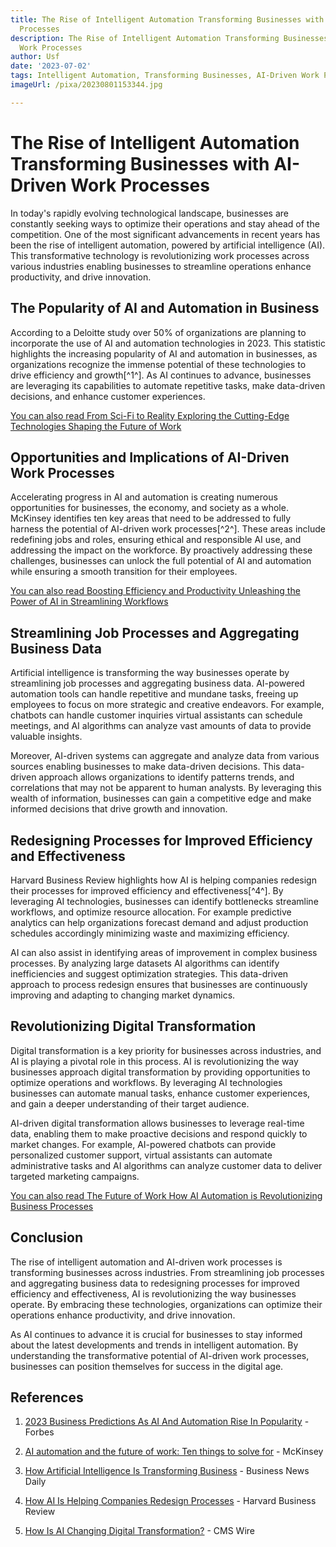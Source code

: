 ```yaml
---
title: The Rise of Intelligent Automation Transforming Businesses with AI-Driven Work
  Processes
description: The Rise of Intelligent Automation Transforming Businesses with AI-Driven
  Work Processes
author: Usf
date: '2023-07-02'
tags: Intelligent Automation, Transforming Businesses, AI-Driven Work Processes
imageUrl: /pixa/20230801153344.jpg

---
```

# The Rise of Intelligent Automation Transforming Businesses with AI-Driven Work Processes

In today's rapidly  evolving technological landscape, businesses are constantly  seeking ways  to optimize  their operations and stay ahead  of the competition. One of the  most significant advancements  in recent years has been the rise of intelligent automation, powered  by artificial intelligence (AI). This  transformative technology is revolutionizing work processes  across various industries enabling businesses to streamline operations enhance productivity,  and drive innovation.

## The Popularity of AI and Automation in Business

According to a Deloitte study over 50% of organizations are planning to incorporate the use of AI and automation technologies in 2023. This statistic highlights  the increasing popularity of AI and automation in businesses,  as organizations recognize the immense potential of these technologies to drive efficiency  and growth[^1^]. As AI  continues to advance, businesses are leveraging its capabilities to automate repetitive tasks,  make data-driven decisions, and enhance customer experiences.

[You can also  read From Sci-Fi to Reality Exploring the Cutting-Edge Technologies Shaping the Future of Work](From%20Sci-Fi%20to%20Reality%20Exploring%20the%20Cutting-Edge%20Technologies%20Shaping%20the%20Future%20of%20Work)


## Opportunities and Implications of AI-Driven Work Processes

Accelerating  progress in AI and automation is creating numerous opportunities for businesses, the economy, and society as a whole. McKinsey identifies ten key  areas that need  to be addressed to fully harness the potential of AI-driven work processes[^2^]. These areas include redefining jobs and roles, ensuring ethical and responsible  AI use, and  addressing the impact on the workforce. By proactively addressing these challenges, businesses can unlock the full potential of AI and automation while  ensuring a smooth transition for their employees.

[You can also read Boosting Efficiency and Productivity Unleashing the Power of AI in Streamlining Workflows](Boosting%20Efficiency%20and%20Productivity%20Unleashing%20the%20Power%20of%20AI%20in%20Streamlining%20Workflows)


## Streamlining Job Processes and Aggregating Business Data

Artificial intelligence is  transforming the way businesses operate by streamlining job processes and aggregating business data. AI-powered automation tools can  handle repetitive and mundane  tasks,  freeing up employees to focus on more strategic and creative endeavors. For  example, chatbots can handle customer inquiries virtual  assistants can schedule meetings, and AI algorithms  can analyze vast amounts of data to provide valuable insights.

Moreover, AI-driven systems can aggregate and analyze data  from various sources enabling businesses to make data-driven decisions. This data-driven approach allows organizations to identify patterns trends, and correlations  that may  not be apparent to human analysts. By leveraging  this wealth of information,  businesses can gain a competitive edge and make informed decisions that drive  growth and innovation.

## Redesigning  Processes for Improved Efficiency and Effectiveness

Harvard  Business Review highlights how AI is helping companies redesign  their  processes for improved  efficiency and  effectiveness[^4^]. By leveraging  AI technologies, businesses can identify bottlenecks streamline workflows, and optimize  resource allocation. For example predictive analytics can help  organizations forecast demand and adjust production schedules accordingly minimizing waste and maximizing efficiency.

AI  can also assist in identifying areas of improvement in  complex business processes. By analyzing large datasets AI algorithms can identify inefficiencies and suggest optimization strategies. This data-driven approach to process redesign ensures that businesses are continuously improving and adapting  to changing market dynamics.

## Revolutionizing Digital Transformation

Digital transformation is a key priority for businesses across industries, and AI is playing a pivotal role in  this process. AI is revolutionizing the way businesses approach digital transformation by providing opportunities to optimize operations  and workflows. By leveraging AI technologies businesses can automate manual tasks, enhance customer  experiences, and gain a deeper understanding of their target audience.

AI-driven digital transformation  allows businesses to leverage real-time  data,  enabling them to make proactive decisions and respond quickly to market changes. For example,  AI-powered chatbots can  provide personalized  customer support, virtual assistants can automate administrative tasks and AI algorithms can analyze customer data to deliver targeted marketing campaigns.

[You can also read The Future of Work How AI Automation  is Revolutionizing Business Processes](The%20Future%20of%20Work%20How%20AI%20Automation%20is%20Revolutionizing%20Business%20Processes)


## Conclusion

The  rise of intelligent automation and AI-driven work processes is transforming businesses across industries. From streamlining job processes and aggregating business data  to redesigning processes for improved efficiency and effectiveness, AI is revolutionizing the way  businesses operate. By embracing these technologies, organizations can optimize their operations enhance  productivity, and drive innovation.

As AI continues to advance it  is crucial for businesses to stay informed about  the latest developments and trends in  intelligent automation. By understanding the transformative potential of  AI-driven work processes, businesses can position themselves for success in the digital age.

## References

1. [2023 Business Predictions As AI And Automation Rise In Popularity](https://www.forbes.com/sites/serenitygibbons/2023/02/02/2023-business-predictions-as-ai-and-automation-rise-in-popularity/?sh=24ab8884744b) - Forbes

2. [AI automation and the future of work: Ten things to solve  for](https://www.mckinsey.com/featured-insights/future-of-work/ai-automation-and-the-future-of-work-ten-things-to-solve-for) -  McKinsey

3. [How Artificial  Intelligence Is Transforming Business](https://www.businessnewsdaily.com/9402-artificial-intelligence-business-trends.html) - Business News  Daily

4. [How  AI Is  Helping Companies Redesign Processes](https://hbr.org/2023/03/how-ai-is-helping-companies-redesign-processes) -  Harvard Business  Review

5. [How Is AI Changing  Digital Transformation?](https://www.cmswire.com/digital-experience/how-is-ai-changing-digital-transformation/) - CMS Wire